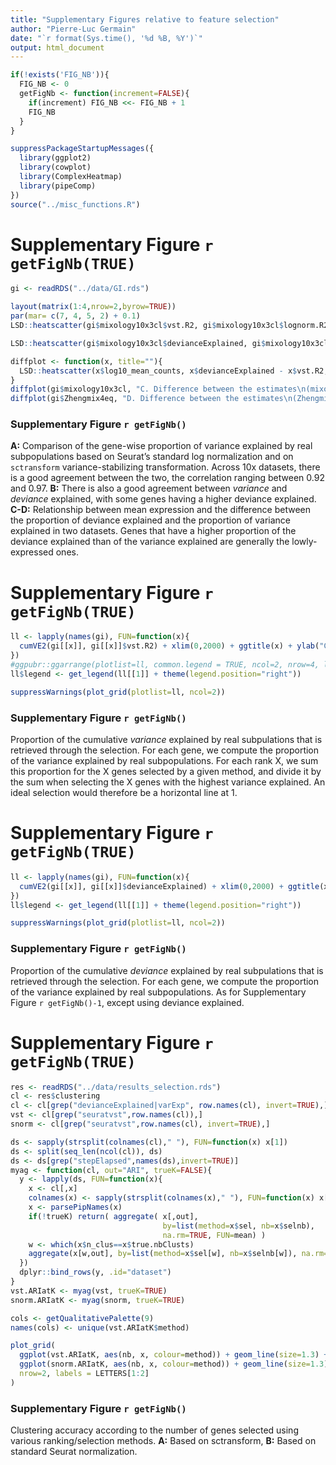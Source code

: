 ```yaml
---
title: "Supplementary Figures relative to feature selection"
author: "Pierre-Luc Germain"
date: "`r format(Sys.time(), '%d %B, %Y')`"
output: html_document
---
```


```r
if(!exists('FIG_NB')){
  FIG_NB <- 0
  getFigNb <- function(increment=FALSE){
    if(increment) FIG_NB <<- FIG_NB + 1
    FIG_NB
  }
}

suppressPackageStartupMessages({
  library(ggplot2)
  library(cowplot)
  library(ComplexHeatmap)
  library(pipeComp)
})
source("../misc_functions.R")
```

# Supplementary Figure `r getFigNb(TRUE)`

```r
gi <- readRDS("../data/GI.rds")

layout(matrix(1:4,nrow=2,byrow=TRUE))
par(mar= c(7, 4, 5, 2) + 0.1)
LSD::heatscatter(gi$mixology10x3cl$vst.R2, gi$mixology10x3cl$lognorm.R2, xlab="Prop var explained based, sctransform", ylab="Prop var explained, lognorm", main="A. Var explained by subpopulations\n(mixology10x3cl)", cex.main=0.8)

LSD::heatscatter(gi$mixology10x3cl$devianceExplained, gi$mixology10x3cl$vst.R2, xlab="Deviance explained by subpopulations", ylab="sctransform-based variance explained", , main="B. Var explained vs deviance explained\n(mixology10x3cl)", cex.main=0.8)

diffplot <- function(x, title=""){
  LSD::heatscatter(x$log10_mean_counts, x$devianceExplained - x$vst.R2, xlab="log10(mean counts)", ylab="Prop deviance explained - prop variance explained", main=title, cex.main=0.8)
}
diffplot(gi$mixology10x3cl, "C. Difference between the estimates\n(mixology10x3cl)")
diffplot(gi$Zhengmix4eq, "D. Difference between the estimates\n(Zhengmix4eq)")
```

### Supplementary Figure `r getFigNb()`
**A:** Comparison of the gene-wise proportion of variance explained by real subpopulations based on Seurat's standard log normalization and on `sctransform` variance-stabilizing transformation. Across 10x datasets, there is a good agreement between the two, the correlation ranging between 0.92 and 0.97.
**B:** There is also a good agreement between _variance_ and _deviance_ explained, with some genes having a higher deviance explained.
**C-D:** Relationship between mean expression and the difference between the proportion of deviance explained and the proportion of variance explained in two datasets. Genes that have a higher proportion of the deviance explained than of the variance explained are generally the lowly-expressed ones.

\newpage

# Supplementary Figure `r getFigNb(TRUE)`

```r
ll <- lapply(names(gi), FUN=function(x){
  cumVE2(gi[[x]], gi[[x]]$vst.R2) + xlim(0,2000) + ggtitle(x) + ylab("Cumulative var explained") + theme(legend.position="none")
})
#ggpubr::ggarrange(plotlist=ll, common.legend = TRUE, ncol=2, nrow=4, labels=LETTERS[1:length(ll)])
ll$legend <- get_legend(ll[[1]] + theme(legend.position="right"))
```

```r
suppressWarnings(plot_grid(plotlist=ll, ncol=2))
```

### Supplementary Figure `r getFigNb()`

Proportion of the cumulative _variance_ explained by real subpulations that is retrieved through the selection. For each gene, we compute the proportion of the variance explained by real subpopulations. For each rank X, we sum this proportion for the X genes selected by a given method, and divide it by the sum when selecting the X genes with the highest variance explained. An ideal selection would therefore be a horizontal line at 1.

\newpage

# Supplementary Figure `r getFigNb(TRUE)`

```r
ll <- lapply(names(gi), FUN=function(x){
  cumVE2(gi[[x]], gi[[x]]$devianceExplained) + xlim(0,2000) + ggtitle(x) + ylab("cumul deviance explained") + theme(legend.position="none")
})
ll$legend <- get_legend(ll[[1]] + theme(legend.position="right"))
```

```r
suppressWarnings(plot_grid(plotlist=ll, ncol=2))
```

### Supplementary Figure `r getFigNb()`

Proportion of the cumulative _deviance_ explained by real subpulations that is retrieved through the selection. For each gene, we compute the proportion of the variance explained by real subpopulations. As for Supplementary Figure `r getFigNb()-1`, except using deviance explained.

\newpage

# Supplementary Figure `r getFigNb(TRUE)`

```r
res <- readRDS("../data/results_selection.rds")
cl <- res$clustering
cl <- cl[grep("devianceExplained|varExp", row.names(cl), invert=TRUE),]
vst <- cl[grep("seuratvst",row.names(cl)),]
snorm <- cl[grep("seuratvst",row.names(cl), invert=TRUE),]

ds <- sapply(strsplit(colnames(cl)," "), FUN=function(x) x[1])
ds <- split(seq_len(ncol(cl)), ds)
ds <- ds[grep("stepElapsed",names(ds),invert=TRUE)]
myag <- function(cl, out="ARI", trueK=FALSE){
  y <- lapply(ds, FUN=function(x){
    x <- cl[,x]
    colnames(x) <- sapply(strsplit(colnames(x)," "), FUN=function(x) x[2])
    x <- parsePipNames(x)
    if(!trueK) return( aggregate( x[,out], 
                                  by=list(method=x$sel, nb=x$selnb), 
                                  na.rm=TRUE, FUN=mean) )
    w <- which(x$n_clus==x$true.nbClusts)
    aggregate(x[w,out], by=list(method=x$sel[w], nb=x$selnb[w]), na.rm=TRUE, FUN=mean)
  })
  dplyr::bind_rows(y, .id="dataset")
}
vst.ARIatK <- myag(vst, trueK=TRUE)
snorm.ARIatK <- myag(snorm, trueK=TRUE)

cols <- getQualitativePalette(9)
names(cols) <- unique(vst.ARIatK$method)

plot_grid( 
  ggplot(vst.ARIatK, aes(nb, x, colour=method)) + geom_line(size=1.3) +facet_wrap(~dataset, scales="free") + scale_color_manual(values = cols) + xlab("Number of genes selected") + ylab("ARI at true # of clusters") + theme(axis.text=element_text(size=10)),
  ggplot(snorm.ARIatK, aes(nb, x, colour=method)) + geom_line(size=1.3) +facet_wrap(~dataset, scales="free") + scale_color_manual(values = cols) + xlab("Number of genes selected") + ylab("ARI at true # of clusters") + theme(axis.text=element_text(size=10)),
  nrow=2, labels = LETTERS[1:2]
)
```

### Supplementary Figure `r getFigNb()`

Clustering accuracy according to the number of genes selected using various ranking/selection methods. **A:** Based on sctransform, **B:** Based on standard Seurat normalization.

\newpage
